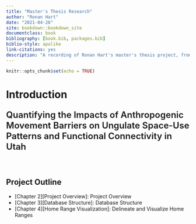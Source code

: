 ```yaml
--- 
title: "Master's Thesis Research"
author: "Ronan Hart"
date: "2021-04-26"
site: bookdown::bookdown_site
documentclass: book
bibliography: [book.bib, packages.bib]
biblio-style: apalike
link-citations: yes
description: "A recording of Ronan Hart's master's thesis project, from data collection to data analysis."
---
```


```r
knitr::opts_chunk$set(echo = TRUE)
```

# Introduction
<p style = "font-weight: 600; font-size: 24px"> Quantifying the Impacts of Anthropogenic Movement Barriers on Ungulate Space-Use Patterns and Functional Connectivity in Utah</p>
<br>
  
## Project Outline

* [Chapter 2][Project Overview]: Project Overview
* [Chapter 3][Database Structure]: Database Structure
* [Chapter 4][Home Range Visualization]: Delineate and Visualize Home Ranges
